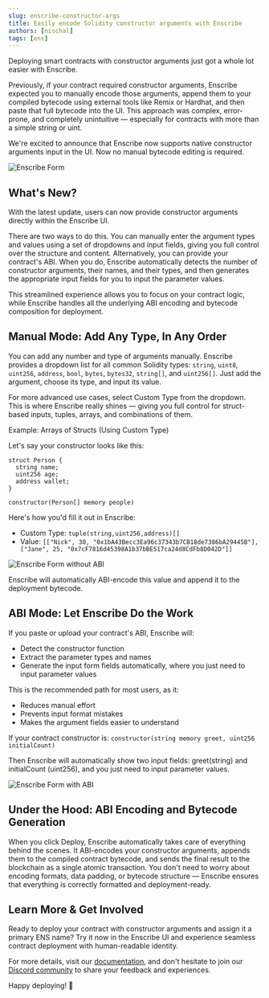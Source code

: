 ```yaml
---
slug: enscribe-constructor-args
title: Easily encode Solidity constructor arguments with Enscribe
authors: [nischal]
tags: [ens]
---
```


Deploying smart contracts with constructor arguments just got a whole lot easier with Enscribe.

Previously, if your contract required constructor arguments, Enscribe expected you to manually encode those arguments, append them to your compiled bytecode using external tools like Remix or Hardhat, and then paste that full bytecode into the UI. This approach was complex, error-prone, and completely unintuitive — especially for contracts with more than a simple string or uint.

We're excited to announce that Enscribe now supports native constructor arguments input in the UI. Now no manual bytecode editing is required.

![Enscribe Form](enscribe-args.png)

## What's New?

With the latest update, users can now provide constructor arguments directly within the Enscribe UI.

There are two ways to do this. You can manually enter the argument types and values using a set of dropdowns and input fields, giving you full control over the structure and content. Alternatively, you can provide your contract's ABI. When you do, Enscribe automatically detects the number of constructor arguments, their names, and their types, and then generates the appropriate input fields for you to input the parameter values.

This streamlined experience allows you to focus on your contract logic, while Enscribe handles all the underlying ABI encoding and bytecode composition for deployment.

## Manual Mode: Add Any Type, In Any Order

You can add any number and type of arguments manually. Enscribe provides a dropdown list for all common Solidity types: `string`, `uint8`, `uint256`, `address`, `bool`, `bytes`, `bytes32`, `string[]`, and `uint256[]`.
Just add the argument, choose its type, and input its value.

For more advanced use cases, select Custom Type from the dropdown. This is where Enscribe really shines — giving you full control for struct-based inputs, tuples, arrays, and combinations of them.

Example: Arrays of Structs (Using Custom Type)

Let's say your constructor looks like this:

```solidity
struct Person {
  string name;
  uint256 age;
  address wallet;
}

constructor(Person[] memory people)
```

Here's how you'd fill it out in Enscribe:
- Custom Type: `tuple(string,uint256,address)[]`
- Value: `[["Nick", 30, "0x1bA43Becc3Ea96c37343b7CB18de7386bA29445B"], ["Jane", 25, "0x7cF7816d45398A1b37bBE517ca24d8CdFb8D042D"]]`


![Enscribe Form without ABI](args-without-abi.png)

Enscribe will automatically ABI-encode this value and append it to the deployment bytecode.


## ABI Mode: Let Enscribe Do the Work

If you paste or upload your contract's ABI, Enscribe will:
- Detect the constructor function
- Extract the parameter types and names
- Generate the input form fields automatically, where you just need to input parameter values

This is the recommended path for most users, as it:
- Reduces manual effort
- Prevents input format mistakes
- Makes the argument fields easier to understand 

If your contract constructor is:
`constructor(string memory greet, uint256 initialCount)`

Then Enscribe will automatically show two input fields: greet(string) and initialCount (uint256), and you just need to input parameter values.

![Enscribe Form with ABI](args-abi.png)


## Under the Hood: ABI Encoding and Bytecode Generation

When you click Deploy, Enscribe automatically takes care of everything behind the scenes. It ABI-encodes your constructor arguments, appends them to the compiled contract bytecode, and sends the final result to the blockchain as a single atomic transaction. You don't need to worry about encoding formats, data padding, or bytecode structure — Enscribe ensures that everything is correctly formatted and deployment-ready.

## Learn More & Get Involved

Ready to deploy your contract with constructor arguments and assign it a primary ENS name? Try it now in the Enscribe UI and experience seamless contract deployment with human-readable identity.

For more details, visit our [documentation](https://www.enscribe.xyz/docs), and don't hesitate to join our [Discord community](https://discord.gg/8QUMMdS5GY) to share your feedback and experiences.

Happy deploying! 🚀